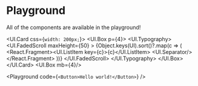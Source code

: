 

<Meta title={name} />

# Playground

All of the components are available in the playground!

<UI.Card css={`width: 200px;`}>
    <UI.Box p={4}>
        <UI.Typography>
            <UI.FadedScroll maxHeight={50} >
            {Object.keys(UI).sort()?.map(c => (
                <React.Fragment><UI.ListItem key={c}>{c}</UI.ListItem>
                <UI.Separator/></React.Fragment>
            ))}
            </UI.FadedScroll>
    </UI.Typography>
    </UI.Box>
</UI.Card>
<UI.Box mb={4}/>

<Playground code={`<Button>Hello world!</Button>`} />
